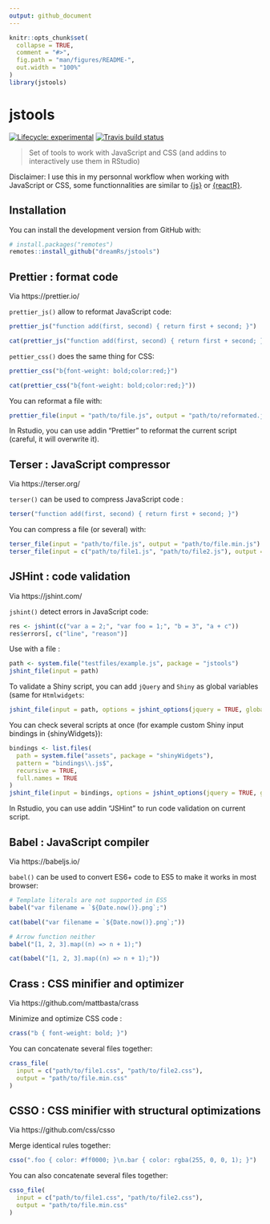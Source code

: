 ```yaml
---
output: github_document
---
```


<!-- README.md is generated from README.Rmd. Please edit that file -->

```r
knitr::opts_chunk$set(
  collapse = TRUE,
  comment = "#>",
  fig.path = "man/figures/README-",
  out.width = "100%"
)
library(jstools)
```

# jstools

<!-- badges: start -->
[![Lifecycle: experimental](https://img.shields.io/badge/lifecycle-experimental-orange.svg)](https://www.tidyverse.org/lifecycle/#experimental)
[![Travis build status](https://travis-ci.org/dreamRs/jstools.svg?branch=master)](https://travis-ci.org/dreamRs/jstools)
<!-- badges: end -->

> Set of tools to work with JavaScript and CSS (and addins to interactively use them in RStudio)

Disclaimer: I use this in my personnal workflow when working with JavaScript or CSS, some functionnalities are similar to [{js}](https://github.com/jeroen/js) or [{reactR}](https://github.com/react-R/reactR).


## Installation

You can install the development version from GitHub with:

``` r
# install.packages("remotes")
remotes::install_github("dreamRs/jstools")
```


## Prettier : format code

Via https://prettier.io/

`prettier_js()` allow to reformat JavaScript code:

```r
prettier_js("function add(first, second) { return first + second; }")
```
```r
cat(prettier_js("function add(first, second) { return first + second; }"))
```

`pettier_css()` does the same thing for CSS:

```r
prettier_css("b{font-weight: bold;color:red;}")
```
```r
cat(prettier_css("b{font-weight: bold;color:red;}"))
```



You can reformat a file with:

```r
prettier_file(input = "path/to/file.js", output = "path/to/reformated.js")
```

In Rstudio, you can use addin "Prettier" to reformat the current script (careful, it will overwrite it).



## Terser : JavaScript compressor

Via https://terser.org/

`terser()` can be used to compress JavaScript code :

```r
terser("function add(first, second) { return first + second; }")
```

You can compress a file (or several) with:

```r
terser_file(input = "path/to/file.js", output = "path/to/file.min.js")
terser_file(input = c("path/to/file1.js", "path/to/file2.js"), output = "path/to/file.min.js")
```


## JSHint : code validation

Via https://jshint.com/

`jshint()` detect errors in JavaScript code:

```r
res <- jshint(c("var a = 2;", "var foo = 1;", "b = 3", "a + c"))
res$errors[, c("line", "reason")]
```

Use with a file : 

```r
path <- system.file("testfiles/example.js", package = "jstools")
jshint_file(input = path)

```

To validate a Shiny script, you can add `jQuery` and `Shiny` as global variables (same for `Htmlwidgets`:

```r
jshint_file(input = path, options = jshint_options(jquery = TRUE, globals = list("Shiny")))
```

You can check several scripts at once (for example custom Shiny input bindings in {shinyWidgets}):

```r
bindings <- list.files(
  path = system.file("assets", package = "shinyWidgets"), 
  pattern = "bindings\\.js$",
  recursive = TRUE, 
  full.names = TRUE
)
jshint_file(input = bindings, options = jshint_options(jquery = TRUE, globals = list("Shiny")))
```


In Rstudio, you can use addin "JSHint" to run code validation on current script.



## Babel : JavaScript compiler

Via https://babeljs.io/

`babel()` can be used to convert ES6+ code to ES5 to make it works in most browser:

```r
# Template literals are not supported in ES5
babel("var filename = `${Date.now()}.png`;")
```
```r
cat(babel("var filename = `${Date.now()}.png`;"))
```



```r
# Arrow function neither
babel("[1, 2, 3].map((n) => n + 1);")
```
```r
cat(babel("[1, 2, 3].map((n) => n + 1);"))
```



## Crass : CSS minifier and optimizer

Via https://github.com/mattbasta/crass

Minimize and optimize CSS code : 

```r
crass("b { font-weight: bold; }")
```


You can concatenate several files together:

```r
crass_file(
  input = c("path/to/file1.css", "path/to/file2.css"), 
  output = "path/to/file.min.css"
)
```



## CSSO : CSS minifier with structural optimizations

Via https://github.com/css/csso

Merge identical rules together:

```r
csso(".foo { color: #ff0000; }\n.bar { color: rgba(255, 0, 0, 1); }")
```

You can also concatenate several files together:

```r
csso_file(
  input = c("path/to/file1.css", "path/to/file2.css"), 
  output = "path/to/file.min.css"
)
```



